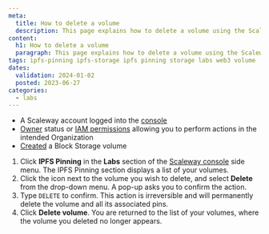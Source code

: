 ```yaml
---
meta:
  title: How to delete a volume
  description: This page explains how to delete a volume using the Scaleway console
content:
  h1: How to delete a volume
  paragraph: This page explains how to delete a volume using the Scaleway console
tags: ipfs-pinning ipfs-storage ipfs pinning storage labs web3 volume
dates:
  validation: 2024-01-02
  posted: 2023-06-27
categories:
  - labs
---
```


<Macro id="requirements" />

- A Scaleway account logged into the [console](https://console.scaleway.com)
- [Owner](/identity-and-access-management/iam/concepts/#owner) status or [IAM permissions](/identity-and-access-management/iam/concepts/#permission) allowing you to perform actions in the intended Organization
- [Created](/storage/block/how-to/create-a-volume/) a Block Storage volume

1. Click **IPFS Pinning** in the **Labs** section of the [Scaleway console](https://console.scaleway.com) side menu. The IPFS Pinning section displays a list of your volumes.
2. Click the <Icon name="more" /> icon next to the volume you wish to delete, and select **Delete** from the drop-down menu. A pop-up asks you to confirm the action.
3. Type `DELETE` to confirm.
    <Message type="important">
        This action is irreversible and will permanently delete the volume and all its associated pins.
    </Message>
4. Click **Delete volume**. You are returned to the list of your volumes, where the volume you deleted no longer appears.



